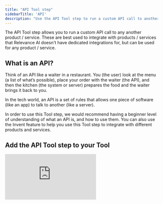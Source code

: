 ```yaml
---
title: "API Tool step"
sidebarTitle: 'API'
description: "Use the API Tool step to run a custom API call to another product / service"
---
```


The API Tool step allows you to run a custom API call to any another product / service. These are best used to integrate with products / services that Relevance AI doesn't have dedicated integrations for, but can be used for any product / service.

## What is an API?

Think of an API like a waiter in a restaurant. You (the user) look at the menu (a list of what’s possible), place your order with the waiter (the API), and then the kitchen (the system or server) prepares the food and the waiter brings it back to you.

In the tech world, an API is a set of rules that allows one piece of software (like an app) to talk to another (like a server).

<Warning>In order to use this Tool step, we would recommend having a beginner level of understanding of what an API is, and how to use them. You can also use the Invent feature to help you use this Tool step to integrate with different products and services.</Warning>

## Add the API Tool step to your Tool

<div style={{ width:"100%",position:"relative" }}>
<iframe src="https://app.supademo.com/embed/cmbrnltuicghjsn1rf9edki66" frameBorder="0" title="Add the API Tool step to your Tool" allow="clipboard-write" webkitallowfullscreen="true" mozallowfullscreen="true" allowfullscreen style={{ position:"absolute",top:0,left:0,width:"100%",height:"100%",border:"3px solid #5E43CE",borderRadius:"10px" }} />

</div>

You can add the API Tool step to your Tool by:

1. Creating a new Tool, then searching for the 'API' Tool step
2. Click 'Expand' to see the full Tool step
3. Select the method you wish to use for your API call
4. Enter the URL / pathway / endpoint you want to call
5. Add headers, body and URL parameters as needed for your API call
6. Click 'Run step' to run the Tool step

## Advanced Settings

### Response format

Allows you to select the format of the response. You can choose from:
- string
- json
- arrayBuffer
- blob

### Cookies

Allows you to add cookies to send with the request.

### Throw error on 4xx/5xx response

When checked, throws an error when the API response contains a 4xx/5xx response code.

## Common errors

<AccordionGroup>
  <Accordion title="Missing scopes">
    The "missing scopes" API error code generally indicates that the access token or credentials used in the API request do not include the necessary permissions (scopes) required to perform the requested action. This usually indicates your API key / token is missing, or you may not have the access to perform the call you're attempting.
  </Accordion>
  <Accordion title="Invalid values">
    An "invalid values" API error generally occurs when one or more of the parameters or fields in your API request contain data that doesn’t conform to the expected format, type, or allowed range defined by the API. This can also occur when your request hasn't filled out a mandatory / required field for the API call. To fix this, make sure all required fields have been added to your call, and your parameters match the expected format (e.g. strings, booleans).
  </Accordion>
</AccordionGroup>